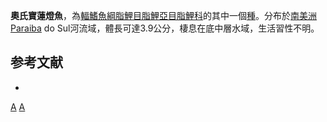 {{Speciesbox 
| taxon = Cheirodon parahybae
| status = NE
| status_system = IUCN3.1
| authority =  [[Eigenmann|Eigenmann]], 1915
| synonyms = 
}}
'''奧氏寶蓮燈魚'''，為[[輻鰭魚綱|輻鰭魚綱]][[脂鯉目|脂鯉目]][[脂鯉亞目|脂鯉亞目]][[脂鯉科|脂鯉科]]的其中一個[[種|種]]。分布於[[南美洲|南美洲]]Paraiba do Sul河流域，體長可達3.9公分，棲息在底中層水域，生活習性不明。

==参考文献==
{{refbegin}}
*{{FishBase_species|genus=Cheirodon|species=parahybae|year=2014|month=1}}
{{refend}}

{{Taxonbar|from=Q5592239}}

[[Category:寶蓮燈魚屬|A]]
[[Category:1915年描述的鱼类|A]]


{{魚類小作品}}